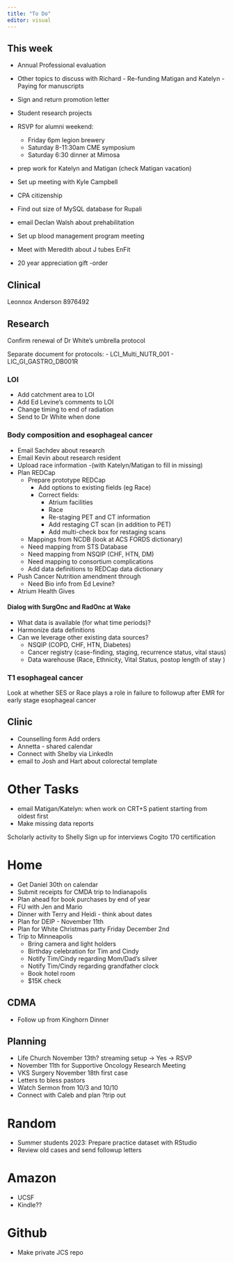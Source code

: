 ```yaml
---
title: "To Do"
editor: visual
---
```


## This week

-   Annual Professional evaluation

-   Other topics to discuss with Richard
        -   Re-funding Matigan and Katelyn
        -   Paying for manuscripts

-   Sign and return promotion letter

-   Student research projects

-   RSVP for alumni weekend:

    -   Friday 6pm legion brewery
    -   Saturday 8-11:30am CME symposium
    -   Saturday 6:30 dinner at Mimosa

-   prep work for Katelyn and Matigan (check Matigan vacation)

-   Set up meeting with Kyle Campbell

-   CPA citizenship

-   Find out size of MySQL database for Rupali

-   email Declan Walsh about prehabilitation

-   Set up blood management program meeting

-   Meet with Meredith about J tubes EnFit

-   20 year appreciation gift -order

## Clinical

Leonnox Anderson 8976492

## Research

Confirm renewal of Dr White's umbrella protocol

Separate document for protocols: - LCI_Multi_NUTR_001 - LIC_GI_GASTRO_DB001R

### LOI

-   Add catchment area to LOI
-   Add Ed Levine's comments to LOI
-   Change timing to end of radiation
-   Send to Dr White when done

### Body composition and esophageal cancer

-   Email Sachdev about research
-   Email Kevin about research resident
-   Upload race information -(with Katelyn/Matigan to fill in missing)
-   Plan REDCap
    -   Prepare prototype REDCap
        -   Add options to existing fields (eg Race)
        -   Correct fields:
            -   Atrium facilities
            -   Race
            -   Re-staging PET and CT information
            -   Add restaging CT scan (in addition to PET)
            -   Add multi-check box for restaging scans
    -   Mappings from NCDB (look at ACS FORDS dictionary)
    -   Need mapping from STS Database
    -   Need mapping from NSQIP (CHF, HTN, DM)
    -   Need mapping to consortium complications
    -   Add data definitions to REDCap data dictionary
-   Push Cancer Nutrition amendment through
    -   Need Bio info from Ed Levine?
-   Atrium Health Gives

#### Dialog with SurgOnc and RadOnc at Wake

-   What data is available (for what time periods)?
-   Harmonize data definitions
-   Can we leverage other existing data sources?
    -   NSQIP (COPD, CHF, HTN, Diabetes)
    -   Cancer registry (case-finding, staging, recurrence status, vital staus)
    -   Data warehouse (Race, Ethnicity, Vital Status, postop length of stay )

### T1 esophageal cancer

Look at whether SES or Race plays a role in failure to followup after EMR for early stage esophageal cancer

## Clinic

-   Counselling form Add orders
-   Annetta - shared calendar
-   Connect with Shelby via LinkedIn
-   email to Josh and Hart about colorectal template

# Other Tasks

-   email Matigan/Katelyn: when work on CRT+S patient starting from oldest first
-   Make missing data reports

Scholarly activity to Shelly Sign up for interviews Cogito 170 certification

# Home

-   Get Daniel 30th on calendar
-   Submit receipts for CMDA trip to Indianapolis
-   Plan ahead for book purchases by end of year
-   FU with Jen and Mario
-   Dinner with Terry and Heidi - think about dates
-   Plan for DEIP - November 11th
-   Plan for White Christmas party Friday December 2nd
-   Trip to Minneapolis
    -   Bring camera and light holders
    -   Birthday celebration for Tim and Cindy
    -   Notify Tim/Cindy regarding Mom/Dad's silver
    -   Notify Tim/Cindy regarding grandfather clock
    -   Book hotel room
    -   $15K check

## CDMA

-   Follow up from Kinghorn Dinner

## Planning

-   Life Church November 13th? streaming setup -\> Yes -\> RSVP
-   November 11th for Supportive Oncology Research Meeting
-   VKS Surgery November 18th first case
-   Letters to bless pastors
-   Watch Sermon from 10/3 and 10/10
-   Connect with Caleb and plan ?trip out

# Random

-   Summer students 2023: Prepare practice dataset with RStudio
-   Review old cases and send followup letters

# Amazon

-   UCSF
-   Kindle??

# Github

-   Make private JCS repo
